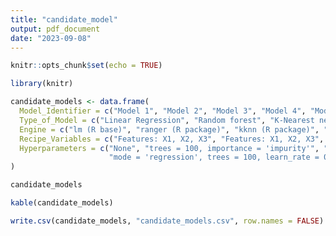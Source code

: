 ```yaml
---
title: "candidate_model"
output: pdf_document
date: "2023-09-08"
---
```


```r
knitr::opts_chunk$set(echo = TRUE)
```

```r
library(knitr)
```

```r
candidate_models <- data.frame(
  Model_Identifier = c("Model 1", "Model 2", "Model 3", "Model 4", "Model 5", "Model 6"),
  Type_of_Model = c("Linear Regression", "Random forest", "K-Nearest neighbors", "Support Vector Machine", "Boosted Trees - Xgboost Engine", "Boosted trees - Lightgbm Engine"),
  Engine = c("lm (R base)", "ranger (R package)", "kknn (R package)", "kernlab (R package)", "xgboost (R package)", "lightgbm (R package)"),
  Recipe_Variables = c("Features: X1, X2, X3", "Features: X1, X2, X3", "Features: X1, X2, X3", "Features: X1, X2, X3", "Features: X1, X2, X3", "Features: X1, X2, X3"),
  Hyperparameters = c("None", "trees = 100, importance = 'impurity'", "mode = 'regression', neighbors = tune('k')", "cost = tune('cost'), rbf_sigma = tune('sigma')", 
                      "mode = 'regression', trees = 100, learn_rate = 0.05, tree_depth = tune('tree_depth'), mtry = tune('mtry'), min_n = tune('min_n'), loss_reduction = tune('loss_red')", "mode = 'regression', trees = 100, learn_rate = 0.05, tree_depth = tune('tree_depth'), mtry = tune('mtry'), min_n = tune('min_n'), loss_reduction = tune('loss_red')")
)

candidate_models

kable(candidate_models)

write.csv(candidate_models, "candidate_models.csv", row.names = FALSE)
```